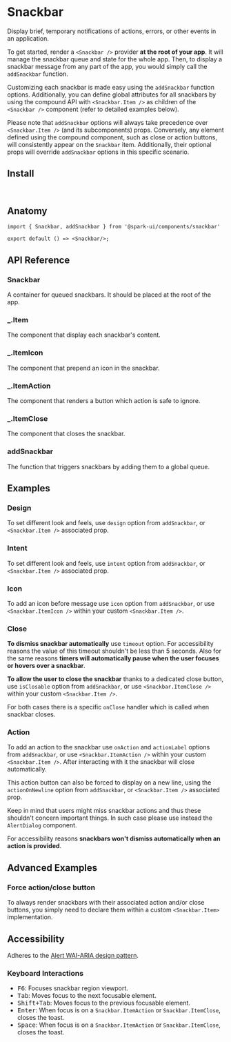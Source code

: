 


<Meta of={stories} />

# Snackbar

Display brief, temporary notifications of actions, errors, or other events in an application.

To get started, render a `<Snackbar />` provider **at the root of your app**. It will manage the snackbar queue and state for the whole app. Then, to display a snackbar message from any part of the app, you would simply call the `addSnackbar` function.

Customizing each snackbar is made easy using the `addSnackbar` function options. Additionally, you can define global attributes for all snackbars by using the compound API with `<Snackbar.Item />` as children of the `<Snackbar />` component (refer to detailed examples below).

Please note that `addSnackbar` options will always take precedence over `<Snackbar.Item />` (and its subcomponents) props. Conversely, any element defined using the compound component, such as close or action buttons, will consistently appear on the `Snackbar` item. Additionally, their optional props will override `addSnackbar` options in this specific scenario.

<Canvas of={stories.Default} />


## Install

```sh
npm install @spark-ui/components
```

## Anatomy

```tsx
import { Snackbar, addSnackbar } from '@spark-ui/components/snackbar'

export default () => <Snackbar/>;
```

## API Reference

### Snackbar

A container for queued snackbars. It should be placed at the root of the app.

<ArgTypes of={Snackbar} />  


### _.Item

The component that display each snackbar's content.

<ArgTypes of={Snackbar.Item} />


### _.ItemIcon

The component that prepend an icon in the snackbar.

<ArgTypes of={Snackbar.ItemIcon} />


### _.ItemAction

The component that renders a button which action is safe to ignore.

<ArgTypes of={Snackbar.ItemAction} />

### _.ItemClose

The component that closes the snackbar.

<ArgTypes of={Snackbar.ItemClose} />

### addSnackbar

The function that triggers snackbars by adding them to a global queue.

<ArgTypes of={addSnackbar} />



## Examples

### Design

To set different look and feels, use `design` option from `addSnackbar`, or `<Snackbar.Item />` associated prop.

<Canvas of={stories.Design} />

### Intent

To set different look and feels, use `intent` option from `addSnackbar`, or `<Snackbar.Item />` associated prop.

<Canvas of={stories.Intent} />

### Icon

To add an icon before message use `icon` option from `addSnackbar`, or use `<Snackbar.ItemIcon />` within your custom `<Snackbar.Item />`.

<Canvas of={stories.Icon} />

### Close

**To dismiss snackbar automatically** use `timeout` option. For accessibility reasons the value of this timeout shouldn't be less than 5 seconds. Also for the same reasons **timers will automatically pause when the user focuses or hovers over a snackbar**.

**To allow the user to close the snackbar** thanks to a dedicated close button, use `isClosable` option from `addSnackbar`, or use `<Snackbar.ItemClose />` within your custom `<Snackbar.Item />`.

For both cases there is a specific `onClose` handler which is called when snackbar closes.

<Canvas of={stories.Close} />

### Action

To add an action to the snackbar use `onAction` and `actionLabel` options from `addSnackbar`, or use `<Snackbar.ItemAction />` within your custom `<Snackbar.Item />`. After interacting with it the snackbar will close automatically.

This action button can also be forced to display on a new line, using the `actionOnNewline` option from `addSnackbar`, or `<Snackbar.Item />` associated prop.

Keep in mind that users might miss snackbar actions and thus these shouldn't concern important things. In such case please use instead the `AlertDialog` component.

For accessibility reasons **snackbars won't dismiss automatically when an action is provided**.

<Canvas of={stories.Action} />

## Advanced Examples

### Force action/close button

To always render snackbars with their associated action and/or close buttons, you simply need to declare them within a custom `<Snackbar.Item>` implementation.

<Canvas of={stories.AdvancedActionClose} />

## Accessibility

<A11yReport of="snackbar" />

Adheres to the [Alert WAI-ARIA design pattern](https://www.w3.org/WAI/ARIA/apg/patterns/alert).

### Keyboard Interactions

- <Kbd>F6</Kbd>: Focuses snackbar region viewport.
- <Kbd>Tab</Kbd>: Moves focus to the next focusable element.
- <Kbd>Shift+Tab</Kbd>: Moves focus to the previous focusable element.
- <Kbd>Enter</Kbd>: When focus is on a `Snackbar.ItemAction` or `Snackbar.ItemClose`, closes the
  toast.
- <Kbd>Space</Kbd>: When focus is on a `Snackbar.ItemAction` or `Snackbar.ItemClose`, closes the
  toast.
